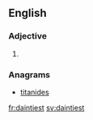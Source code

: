 ==English==

===Adjective===
{{head|en}}

# {{en-superlative of|dainty}}

===Anagrams===
* [[titanides#English|titanides]]

[[fr:daintiest]]
[[sv:daintiest]]